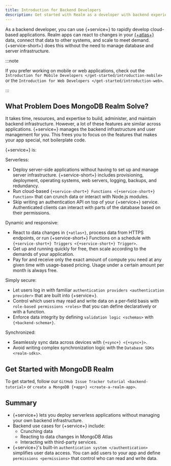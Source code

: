 ```yaml
---
title: Introduction for Backend Developers
description: Get started with Realm as a developer with backend experience.
---
```


As a backend developer, you can use {+service+} to rapidly develop
cloud-based applications. Realm apps can react to changes in your
[{+atlas+}](https://www.mongodb.com/realm?tck=docs_realm#atlas-form-container)
data, connect that data to other systems, and scale to meet demand.
{+service-short+} does this without the need to manage database and
server infrastructure.

:::note

If you prefer working on mobile or web applications, check out the
`Introduction for Mobile Developers </get-started/introduction-mobile>` or the
`Introduction for Web Developers </get-started/introduction-web>`.

:::

## What Problem Does MongoDB Realm Solve?

It takes time, resources, and expertise to build, administer, and
maintain backend infrastructure. However, a lot of these features are
similar across applications. {+service+} manages the backend
infrastructure and user management for you. This frees you to focus on
the features that makes your app special, not boilerplate code.

{+service+} is:

Serverless:

- Deploy server-side applications without having to set up and manage
  server infrastructure. {+service-short+} includes provisioning,
  deployment, operating systems, web servers, logging, backups, and
  redundancy.
- Run cloud-based `{+service-short+} Functions <{+service-short+} Function>` that can crunch data or interact with Node.js modules.
- Skip writing an authentication API on top of your {+service+}
  service. Authenticated clients can interact with parts of the
  database based on their permissions.

Dynamic and responsive:

- React to data changes in `{+atlas+}`, process data from HTTPS
  endpoints, or run {+service-short+} Functions on a schedule with
  `{+service-short+} Triggers <{+service-short+} Trigger>`.
- Get up and running quickly for free, then scale according to the
  demands of your application.
- Pay for and receive only the exact amount of compute you need at any
  given time with usage-based pricing. Usage under a certain amount
  per month is always free.

Simply secure:

- Let users log in with familiar `authentication providers <authentication provider>` that are built into {+service+}.
- Control which users may read and write data on a per-field basis
  with `role-based permissions <roles>` that you can define
  declaratively or with a function.
- Enforce data integrity by defining `validation logic <schemas>` with `{+backend-schema+}`.

Synchronized:

- Seamlessly sync data across devices with `{+sync+} <{+sync+}>`.
- Avoid writing complex synchronization logic with the
  `Database SDKs <realm-sdks>`.

## Get Started with MongoDB Realm

To get started, follow our `GitHub Issue Tracker tutorial <backend-tutorial>` or `create a MongoDB {+app+} <create-a-realm-app>`.

## Summary

- {+service+} lets you deploy serverless applications without managing
  your own backend infrastructure.
- Backend use cases for {+service+} include:
  - Crunching data
  - Reacting to data changes in MongoDB Atlas
  - Interacting with third-party services.
- {+service+}'s built-in `authentication system </authentication>`
  simplifies user data access. You can add users to your app and
  define `permissions <permissions>` that control who can read and write data.
